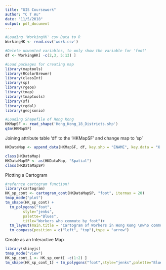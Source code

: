 ```yaml
---
title: "GIS Coursework"
author: "C T Au"
date: "11/5/2018"
output: pdf_document
---
```



```r
#Loading 'WorkingHK' csv Data to R
WorkingHK <- read.csv('work.csv')

#Delete unwanted variables, to only show the variable for 'foot'
df <- WorkingHK[ -c(2,3, 5:13) ]
```

```r

#Load packages for creating map
library(maptools)
library(RColorBrewer)
library(classInt)
library(sp)
library(rgeos)
library(tmap)
library(tmaptools)
library(sf)
library(rgdal)
library(geojsonio)

#Loading Shapefile of Hong Kong 
HKMapSF <- read_shape('Hong_Kong_18_Districts.shp')
qtm(HKMapSF)
```

Joining attribute table 'df' to the 'HKMapSF' and change map to 'sp'
```r
HKDataMap <- append_data(HKMapSF, df, key.shp = "ENAME", key.data = "X...district", ignore.duplicates = TRUE)

class(HKDataMap)
HKDataMapSP <- as(HKDataMap, "Spatial")
class(HKDataMapSP)

```

Plotting a Cartogram
```r
#refernce cartogram function!
library(cartogram)
HK_sp_cont <- cartogram_cont(HKDataMapSP, "foot", itermax = 20)
tmap_mode("plot")
tm_shape(HK_sp_cont) + 
  tm_polygons("foot", 
        style="jenks",
        palette="Blues",
        title="Workers who commute by foot")+
  tm_layout(main.title = "Cartogram of Workers in Hong Kong \nwho commute by foot in 2016", main.title.position= "center", main.title.size = 1, legend.outside = TRUE, legend.outside.position = c("right", "bottom")) +
  tm_compass(position = c("left", "top"),type = "arrow")

```

Create as an Interactive Map
```r
library(shinyjs)
tmap_mode("view")
HK_sp_cont_1 <- HK_sp_cont[ -c(1:2) ]
tm_shape(HK_sp_cont_1) + tm_polygons("foot",style="jenks",palette="Blues",midpoint=NA, title="Cartogram of Hong Kong's \nworkers who commute by foot in 2016", alpha=0.75)
```


